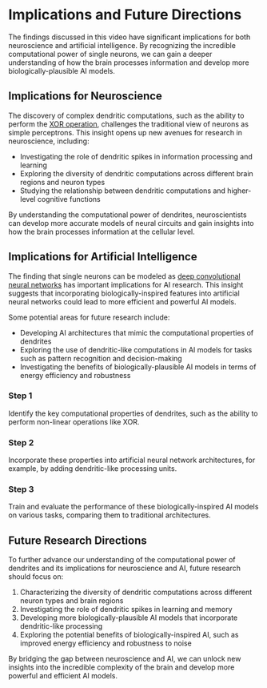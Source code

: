
# Implications and Future Directions

The findings discussed in this video have significant implications for both neuroscience and artificial intelligence. By recognizing the incredible computational power of single neurons, we can gain a deeper understanding of how the brain processes information and develop more biologically-plausible AI models.

## Implications for Neuroscience

The discovery of complex dendritic computations, such as the ability to perform the [XOR operation](/the-role-of-dendrites-in-neural-computations/dendritic-spikes-and-xor-operation), challenges the traditional view of neurons as simple perceptrons. This insight opens up new avenues for research in neuroscience, including:

- Investigating the role of dendritic spikes in information processing and learning
- Exploring the diversity of dendritic computations across different brain regions and neuron types
- Studying the relationship between dendritic computations and higher-level cognitive functions

<Callout type="info">
By understanding the computational power of dendrites, neuroscientists can develop more accurate models of neural circuits and gain insights into how the brain processes information at the cellular level.
</Callout>

## Implications for Artificial Intelligence

The finding that single neurons can be modeled as [deep convolutional neural networks](/modeling-single-neurons-as-deep-neural-networks) has important implications for AI research. This insight suggests that incorporating biologically-inspired features into artificial neural networks could lead to more efficient and powerful AI models.

Some potential areas for future research include:

- Developing AI architectures that mimic the computational properties of dendrites
- Exploring the use of dendritic-like computations in AI models for tasks such as pattern recognition and decision-making
- Investigating the benefits of biologically-plausible AI models in terms of energy efficiency and robustness

<Steps>

### Step 1
Identify the key computational properties of dendrites, such as the ability to perform non-linear operations like XOR.

### Step 2
Incorporate these properties into artificial neural network architectures, for example, by adding dendritic-like processing units.

### Step 3
Train and evaluate the performance of these biologically-inspired AI models on various tasks, comparing them to traditional architectures.

</Steps>

## Future Research Directions

To further advance our understanding of the computational power of dendrites and its implications for neuroscience and AI, future research should focus on:

1. Characterizing the diversity of dendritic computations across different neuron types and brain regions
2. Investigating the role of dendritic spikes in learning and memory
3. Developing more biologically-plausible AI models that incorporate dendritic-like processing
4. Exploring the potential benefits of biologically-inspired AI, such as improved energy efficiency and robustness to noise

By bridging the gap between neuroscience and AI, we can unlock new insights into the incredible complexity of the brain and develop more powerful and efficient AI models.